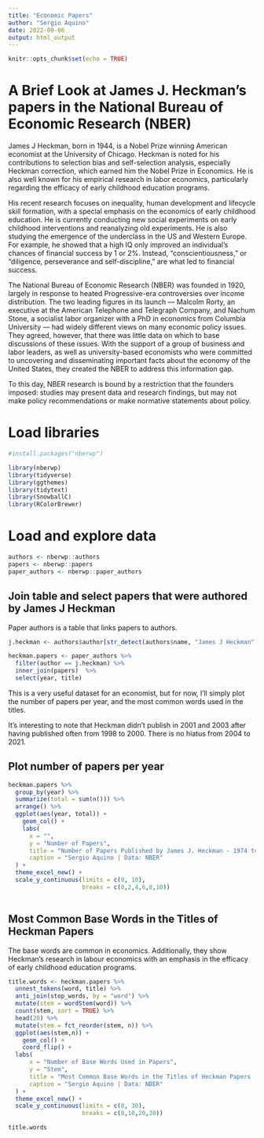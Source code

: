 ```yaml
---
title: "Economic Papers"
author: "Sergio Aquino"
date: 2022-09-06
output: html_output
---
```


```r

knitr::opts_chunk$set(echo = TRUE)

```

# A Brief Look at James J. Heckman's papers in the National Bureau of Economic Research (NBER)

James J Heckman, born in 1944, is a Nobel Prize winning American economist at the University of Chicago. Heckman is noted for his contributions to selection bias and self-selection analysis, especially Heckman correction, which earned him the Nobel Prize in Economics. He is also well known for his empirical research in labor economics, particularly regarding the efficacy of early childhood education programs.

His recent research focuses on inequality, human development and lifecycle skill formation, with a special emphasis on the economics of early childhood education. He is currently conducting new social experiments on early childhood interventions and reanalyzing old experiments. He is also studying the emergence of the underclass in the US and Western Europe. For example, he showed that a high IQ only improved an individual's chances of financial success by 1 or 2%. Instead, "conscientiousness," or "diligence, perseverance and self-discipline," are what led to financial success.

The National Bureau of Economic Research (NBER) was founded in 1920, largely in response to heated Progressive-era controversies over income distribution. The two leading figures in its launch — Malcolm Rorty, an executive at the American Telephone and Telegraph Company, and Nachum Stone, a socialist labor organizer with a PhD in economics from Columbia University — had widely different views on many economic policy issues. They agreed, however, that there was little data on which to base discussions of these issues. With the support of a group of business and labor leaders, as well as university-based economists who were committed to uncovering and disseminating important facts about the economy of the United States, they created the NBER to address this information gap. 

To this day, NBER research is bound by a restriction that the founders imposed: studies may present data and research findings, but may not make policy recommendations or make normative statements about policy.  

# Load libraries

```r
#install.packages("nberwp")

library(nberwp)
library(tidyverse)
library(ggthemes)
library(tidytext)
library(SnowballC)
library(RColorBrewer)
```


# Load and explore data

```r
authors <- nberwp::authors
papers <- nberwp::papers
paper_authors <- nberwp::paper_authors
```


## Join table and select papers that were authored by James J Heckman

Paper authors is a table that links papers to authors.

```r
j.heckman <- authors$author[str_detect(authors$name, "James J Heckman")]

heckman.papers <- paper_authors %>% 
  filter(author == j.heckman) %>% 
  inner_join(papers)  %>% 
  select(year, title) 
```

This is a very useful dataset for an economist, but for now, I'll simply plot the number of papers per year, and the most common words used in the titles.

It's interesting to note that Heckman didn't publish in 2001 and 2003 after having published often from 1998 to 2000. There is no hiatus from 2004 to 2021. 

## Plot number of papers per year

```r
heckman.papers %>%
  group_by(year) %>% 
  summarize(total = sum(n())) %>% 
  arrange() %>% 
  ggplot(aes(year, total)) +
    geom_col() +
    labs(
      x = "",
      y = "Number of Papers",
      title = "Number of Papers Published by James J. Heckman - 1974 to 2021",
      caption = "Sergio Aquino | Data: NBER"
  ) +
  theme_excel_new() + 
  scale_y_continuous(limits = c(0, 10), 
                     breaks = c(0,2,4,6,8,10))
  

```

## Most Common Base Words in the Titles of Heckman Papers

The base words are common in economics. Additionally, they show Heckman's research in labour economics with an emphasis in the efficacy of early childhood education programs.


```r
title.words <- heckman.papers %>%
  unnest_tokens(word, title) %>% 
  anti_join(stop_words, by = "word") %>% 
  mutate(stem = wordStem(word)) %>% 
  count(stem, sort = TRUE) %>%
  head(20) %>%
  mutate(stem = fct_reorder(stem, n)) %>% 
  ggplot(aes(stem,n)) +
    geom_col() +
    coord_flip() +
  labs(
      x = "Number of Base Words Used in Papers",
      y = "Stem",
      title = "Most Common Base Words in the Titles of Heckman Papers - 1974 to 2021",
      caption = "Sergio Aquino | Data: NBER"
  ) +
  theme_excel_new() +
  scale_y_continuous(limits = c(0, 30), 
                     breaks = c(0,10,20,30))

title.words
```



